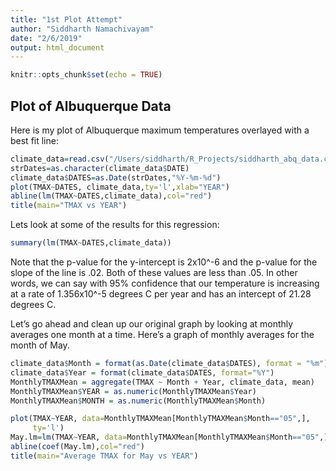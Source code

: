 ```yaml
---
title: "1st Plot Attempt"
author: "Siddharth Namachivayam"
date: "2/6/2019"
output: html_document
---
```


```r
knitr::opts_chunk$set(echo = TRUE)
```

## Plot of Albuquerque Data

Here is my plot of Albuquerque maximum temperatures overlayed with a best fit line:

```r
climate_data=read.csv("/Users/siddharth/R_Projects/siddharth_abq_data.csv")
strDates=as.character(climate_data$DATE)
climate_data$DATES=as.Date(strDates,"%Y-%m-%d")
plot(TMAX~DATES, climate_data,ty='l',xlab="YEAR")
abline(lm(TMAX~DATES,climate_data),col="red")
title(main="TMAX vs YEAR")
```

Lets look at some of the results for this regression:

```r
summary(lm(TMAX~DATES,climate_data))
```

Note that the p-value for the y-intercept is 2x10^-6 and the p-value for the slope of the line is .02. Both of these values are less than .05. In other words, we can say with 95% confidence that our temperature is increasing at a rate  of 1.356x10^-5 degrees C per year and has an intercept of 21.28 degrees C.  

Let's go ahead and clean up our original graph by looking at monthly averages one month at a time. Here's a graph of monthly averages for the month of May.

```r
climate_data$Month = format(as.Date(climate_data$DATES), format = "%m")
climate_data$Year = format(climate_data$DATES, format="%Y")
MonthlyTMAXMean = aggregate(TMAX ~ Month + Year, climate_data, mean)
MonthlyTMAXMean$YEAR = as.numeric(MonthlyTMAXMean$Year)
MonthlyTMAXMean$MONTH = as.numeric(MonthlyTMAXMean$Month)

plot(TMAX~YEAR, data=MonthlyTMAXMean[MonthlyTMAXMean$Month=="05",],
     ty='l')
May.lm=lm(TMAX~YEAR, data=MonthlyTMAXMean[MonthlyTMAXMean$Month=="05",])
abline(coef(May.lm),col="red")
title(main="Average TMAX for May vs YEAR")
```


